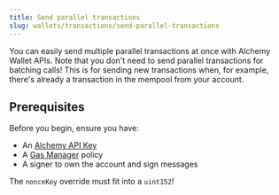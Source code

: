 ```yaml
---
title: Send parallel transactions
slug: wallets/transactions/send-parallel-transactions
---
```


You can easily send multiple parallel transactions at once with Alchemy Wallet APIs. Note that you don't need to send parallel transactions for batching calls! This is for sending new transactions when, for example, there's already a transaction in the mempool from your account.

## Prerequisites

Before you begin, ensure you have:

- An [Alchemy API Key](https://dashboard.alchemy.com/apps)
- A [Gas Manager](https://dashboard.alchemy.com/gas-manager/policy/create) policy
- A signer to own the account and sign messages

<Info>The `nonceKey` override must fit into a `uint152`!</Info>

<Tabs>
  <Tab title="React">
    <Markdown src="react.mdx" />
  </Tab>
  <Tab title="Javascript">
    <Markdown src="client.mdx" />
  </Tab>
  <Tab title="APIs">
    <Markdown src="api.mdx" />
  </Tab>
</Tabs>
